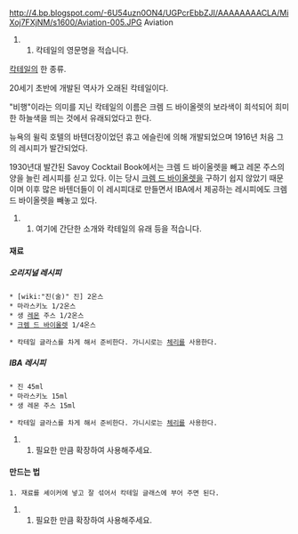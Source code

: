 http://4.bp.blogspot.com/-6U54uzn0ON4/UGPcrEbbZJI/AAAAAAAACLA/MiXoj7FXjNM/s1600/Aviation-005.JPG
Aviation
## 칵테일의 영문명을 적습니다.
[[칵테일]]의 한 종류.

20세기 초반에 개발된 역사가 오래된 칵테일이다. 

"비행"이라는 의미를 지닌 칵테일의 이름은 크렘 드 바이올렛의 보라색이 희석되어 희미한 하늘색을 띄는 것에서 유래되었다고 한다.

뉴욕의 윌릭 호텔의 바텐더장이었던 휴고 에슬린에 의해 개발되었으며 1916년 처음 그의 레시피가 발간되었다. 

1930년대 발간된 Savoy Cocktail Book에서는 크렘 드 바이올렛을 빼고 레몬 주스의 양을 늘린 레시피를 싣고 있다. 이는 당시 [[크렘 드 바이올렛]]을 구하기 쉽지 않았기 때문이며 이후 많은 바텐더들이 이 레시피대로 만들면서 IBA에서 제공하는 레시피에도 크렘 드 바이올렛을 빼놓고 있다.

## 여기에 간단한 소개와 칵테일의 유래 등을 적습니다.
==== 재료 ====
===== 오리지널 레시피 =====
 * [wiki:"진(술)" 진] 2온스
 * 마라스키노 1/2온스
 * 생 [[레몬]] 주스 1/2온스
 * [[크렘 드 바이올렛]] 1/4온스

 * 칵테일 글라스를 차게 해서 준비한다. 가니시로는 [[체리]]를 사용한다.

===== IBA 레시피 =====
 * 진 45ml
 * 마라스키노 15ml
 * 생 레몬 주스 15ml

 * 칵테일 글라스를 차게 해서 준비한다. 가니시로는 [[체리]]를 사용한다.

## 필요한 만큼 확장하여 사용해주세요.
==== 만드는 법 ====
 1. 재료를 셰이커에 넣고 잘 섞어서 칵테일 글래스에 부어 주면 된다.
## 필요한 만큼 확장하여 사용해주세요.
